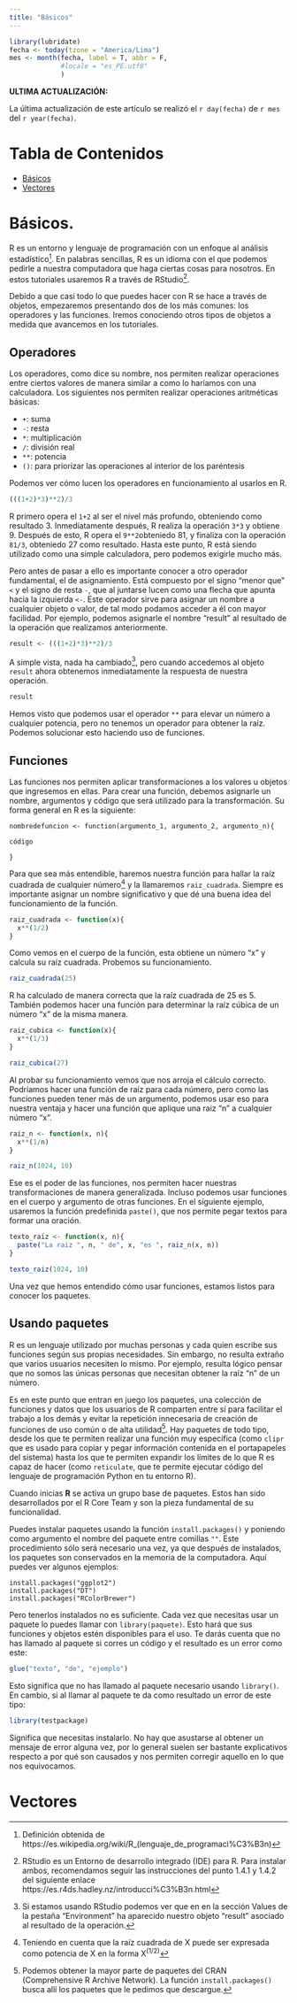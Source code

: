 ```yaml
---
title: "Básicos"
---
```


```r
library(lubridate)
fecha <- today(tzone = "America/Lima")
mes <- month(fecha, label = T, abbr = F, 
             #locale = "es_PE.utf8"
             )
```

**ULTIMA ACTUALIZACIÓN:**

La última actualización de este artículo se realizó el `r day(fecha)` de  `r mes` del `r year(fecha)`.

# Tabla de Contenidos

- [Básicos](#T1)
- [Vectores](#T2)
  
# Básicos. <a name="T1"></a>

R es un entorno y lenguaje de programación con un enfoque al análisis estadístico[^1]. En palabras sencillas, R es un idioma con el que podemos pedirle a nuestra computadora que haga ciertas cosas para nosotros. En estos tutoriales usaremos R a través de RStudio[^2]. 

Debido a que casi todo lo que puedes hacer con R se hace a través de objetos, empezaremos presentando dos de los más comunes: los operadores y las funciones. Iremos conociendo otros tipos de objetos a medida que avancemos en los tutoriales.

## Operadores

Los operadores, como dice su nombre, nos permiten realizar operaciones entre ciertos valores de manera similar a como lo haríamos con una calculadora. Los siguientes nos permiten realizar operaciones aritméticas básicas:

- `+`: suma
- `-`: resta
- `*`: multiplicación
- `/`: división real
- `**`: potencia
- `()`: para priorizar las operaciones al interior de los paréntesis

Podemos ver cómo lucen los operadores en funcionamiento al usarlos en R. 

```r
(((1+2)*3)**2)/3
```

R primero opera el `1+2` al ser el nivel más profundo, obteniendo como resultado 3. Inmediatamente después, R realiza la operación `3*3` y obtiene 9. Después de esto, R opera el `9**2`obteniedo 81, y finaliza con la operación `81/3`, obteniedo 27 como resultado. Hasta este punto, R está siendo utilizado como una simple calculadora, pero podemos exigirle mucho más.

Pero antes de pasar a ello es importante conocer a otro operador fundamental, el de asignamiento. Está compuesto por el signo "menor que" `<` y el signo de resta `-`, que al juntarse lucen como una flecha que apunta hacia la izquierda `<-`. Este operador sirve para asignar un nombre a cualquier objeto o valor, de tal modo podamos acceder a él con mayor facilidad. Por ejemplo, podemos asignarle el nombre "result" al resultado de la operación que realizamos anteriormente.

```r
result <- (((1+2)*3)**2)/3
```

A simple vista, nada ha cambiado[^3], pero cuando accedemos al objeto `result` ahora obtenemos inmediatamente la respuesta de nuestra operación.

```r
result
```

Hemos visto que podemos usar el operador `**` para elevar un número a cualquier potencia, pero no tenemos un operador para obtener la raíz. Podemos solucionar esto haciendo uso de funciones.

## Funciones

Las funciones nos permiten aplicar transformaciones a los valores u objetos que ingresemos en ellas. Para crear una función, debemos asignarle un nombre, argumentos y código que será utilizado para la transformación. Su forma general en R es la siguiente:


```
nombredefuncion <- function(argumento_1, argumento_2, argumento_n){

código

}
```
Para que sea más entendible, haremos nuestra función para hallar la raíz cuadrada de cualquier número[^4] y la llamaremos `raiz_cuadrada`. Siempre es importante asignar un nombre significativo y que dé una buena idea del funcionamiento de la función.

```r
raiz_cuadrada <- function(x){
  x**(1/2)
}
```

Como vemos en el cuerpo de la función, esta obtiene un número "x" y calcula su raíz cuadrada. Probemos su funcionamiento.

```r
raiz_cuadrada(25)
```

R ha calculado de manera correcta que la raíz cuadrada de 25 es 5. También podemos hacer una función para determinar la raíz cúbica de un número "x" de la misma manera.

```r
raiz_cubica <- function(x){
  x**(1/3)
}

raiz_cubica(27)
```

Al probar su funcionamiento vemos que nos arroja el cálculo correcto. Podríamos hacer una función de raíz para cada número, pero como las funciones pueden tener más de un argumento, podemos usar eso para nuestra ventaja y hacer una función que aplique una raiz "n" a cualquier número "x".

```r
raiz_n <- function(x, n){
  x**(1/n)
}

raiz_n(1024, 10)

```

Ese es el poder de las funciones, nos permiten hacer nuestras transformaciones de manera generalizada. Incluso podemos usar funciones en el cuerpo y argumento de otras funciones. En el siguiente ejemplo, usaremos la función predefinida `paste()`, que nos permite pegar textos para formar una oración.

```r
texto_raiz <- function(x, n){
  paste("La raiz ", n, " de", x, "es ", raiz_n(x, n))
}

texto_raiz(1024, 10)
```

Una vez que hemos entendido cómo usar funciones, estamos listos para conocer los paquetes.

## Usando paquetes

R es un lenguaje utilizado por muchas personas y cada quien escribe sus funciones según sus propias necesidades. Sin embargo, no resulta extraño que varios usuarios necesiten lo mismo. Por ejemplo, resulta lógico pensar que no somos las únicas personas que necesitan obtener la raíz "n" de un número. 

Es en este punto que entran en juego los paquetes, una colección de funciones y datos que los usuarios de R comparten entre sí para facilitar el trabajo a los demás y evitar la repetición innecesaria de creación de funciones de uso común o de alta utilidad[^5]. Hay paquetes de todo tipo, desde los que te permiten realizar una función muy específica (como `clipr` que es usado para copiar y pegar información contenida en el portapapeles del sistema) hasta los que te permiten expandir los límites de lo que R es capaz de hacer (como `reticulate`, que te permite ejecutar código del lenguaje de programación Python en tu entorno R).

Cuando inicias **R** se activa un grupo base de paquetes. Estos han sido desarrollados por el R Core Team y son la pieza fundamental de su funcionalidad. 

Puedes instalar paquetes usando la función `install.packages()` y poniendo como argumento el nombre del paquete entre comillas `""`.  Este procedimiento sólo será necesario una vez, ya que después de instalados, los paquetes son conservados en la memoria de la computadora. Aquí puedes ver algunos ejemplos:

```
install.packages("ggplot2")
install.packages("DT")
install.packages("RColorBrewer")
```

Pero tenerlos instalados no es suficiente. Cada vez que necesitas usar un paquete lo puedes llamar con `library(paquete)`. Esto hará que sus funciones y objetos estén disponibles para el uso. Te darás cuenta que no has llamado al paquete si corres un código y el resultado es un error como este: 

```r
glue("texto", "de", "ejemplo")
```
Esto significa que no has llamado al paquete necesario usando `library()`. En cambio, si al llamar al paquete te da como resultado un error de este tipo:

```r
library(testpackage)
```

Significa que necesitas instalarlo. No hay que asustarse al obtener un mensaje de error alguna vez, por lo general suelen ser bastante explicativos respecto a por qué son causados y nos permiten corregir aquello en lo que nos equivocamos.

# Vectores <a name= "T2"></a>



[^1]: Definición obtenida de https://es.wikipedia.org/wiki/R_(lenguaje_de_programaci%C3%B3n)
[^2]: RStudio es un Entorno de desarrollo integrado (IDE) para R. Para instalar ambos, recomendamos seguir las instrucciones del punto 1.4.1 y 1.4.2 del siguiente enlace https://es.r4ds.hadley.nz/introducci%C3%B3n.html
[^3]: Si estamos usando RStudio podemos ver que en en la sección Values de la pestaña "Environment" ha aparecido nuestro objeto "result" asociado al resultado de la operación.
[^4]: Teniendo en cuenta que la raíz cuadrada de X puede ser expresada como potencia de X en la forma X^(1/2)^
[^5]: Podemos obtener la mayor parte de paquetes del CRAN (Comprehensive R Archive Network). La función `install.packages()` busca allí los paquetes que le pedimos que descargue.